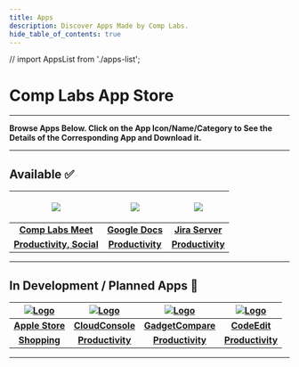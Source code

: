 ```yaml
---
title: Apps
description: Discover Apps Made by Comp Labs.
hide_table_of_contents: true
---
```


// import AppsList from './apps-list';

# Comp Labs App Store

---

**Browse Apps Below. Click on the App Icon/Name/Category to See the Details of the Corresponding App and Download it.**

---

## Available ✅

| <p><a href="/apps/comp-labs-meet"><img src="/img/apps/comp-labs-meet/icon.png"></img></a></p> | <p><a href="/apps/google-docs"><img src="/img/apps/google-docs.png"></img></a></p> | <p><a href="/apps/jira-server"><img src="/img/apps/jira-server.png"></img></a></p> |
| :-------------------------------------------------------------------------------------------: | :--------------------------------------------------------------------------------: | :--------------------------------------------------------------------------------: |
|                          [**Comp Labs Meet**](/apps/comp-labs-meet)                           |                        [**Google Docs**](/apps/google-docs)                        |                        [**Jira Server**](/apps/jira-server)                        |
|                       [**Productivity, Social**](/apps/comp-labs-meet)                        |                       [**Productivity**](/apps/google-docs)                        |                       [**Productivity**](/apps/jira-server)                        |

---

## In Development / Planned Apps 🚧

| [![Logo](/img/apps/applestore.webp)](/apps/apple-store) | [![Logo](/img/apps/complabs.png)](/apps/cloud-console) | [![Logo](/img/apps/complabs.png)](/apps/gadget-compare) | [![Logo](/img/apps/complabs.png)](/apps/codeedit) |
| :-----------------------------------------------------: | :----------------------------------------------------: | :-----------------------------------------------------: | :-----------------------------------------------: |
|          [**Apple Store**](/apps/apple-store)           |        [**CloudConsole**](/apps/cloud-console)         |        [**GadgetCompare**](/apps/gadget-compare)        |          [**CodeEdit**](/apps/codeedit)           |
|            [**Shopping**](/apps/apple-store)            |        [**Productivity**](/apps/cloud-console)         |        [**Productivity**](/apps/gadget-compare)         |        [**Productivity**](/apps/codeedit)         |

---

<!-- <StyledEngineProvider injectFirst><AppsList /></StyledEngineProvider> -->
